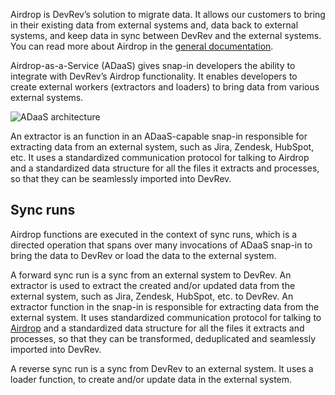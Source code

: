Airdrop is DevRev’s solution to migrate data. It allows our customers to bring in their existing data from
external systems and, data back to external systems, and keep data in sync between DevRev and the external systems.
You can read more about Airdrop in the [general documentation](https://docs.devrev.ai/import#airdrop-features).

Airdrop-as-a-Service (ADaaS) gives snap-in developers the ability to integrate with DevRev’s Airdrop functionality.
It enables developers to create external workers (extractors and loaders) to bring data from various external systems.

![ADaaS architecture](../../img/adaas/adaas-architecture.svg)

An extractor is an function in an ADaaS-capable snap-in responsible for extracting data from an external system, such as Jira, Zendesk,
HubSpot, etc. It uses a standardized communication protocol for talking to Airdrop and a standardized
data structure for all the files it extracts and processes, so that they can be seamlessly imported into DevRev.

## Sync runs

Airdrop functions are executed in the context of sync runs, which is a directed operation that spans over many invocations
of ADaaS snap-in to bring the data to DevRev or load the data to the external system.

A forward sync run is a sync from an external system to DevRev. An extractor is used to extract the created and/or
updated data from the external system, such as Jira, Zendesk, HubSpot, etc. to DevRev. An extractor function
in the snap-in is responsible for extracting data from the external system. It uses standardized communication protocol
for talking to [Airdrop](https://docs.devrev.ai/import#airdrop-features) and a standardized data structure for all the files
it extracts and processes, so that they can be transformed, deduplicated and seamlessly imported into DevRev.

A reverse sync run is a sync from DevRev to an external system. It uses a loader function, to create and/or update data
in the external system.


